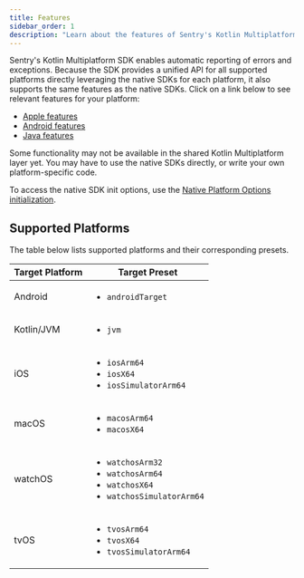 ```yaml
---
title: Features
sidebar_order: 1
description: "Learn about the features of Sentry's Kotlin Multiplatform SDK."
---
```


Sentry's Kotlin Multiplatform SDK enables automatic reporting of errors and exceptions.
Because the SDK provides a unified API for all supported platforms directly leveraging the native SDKs for each platform, it also supports the same features as the native SDKs. Click on a link below to see relevant features for your platform:

- [Apple features](/platforms/apple/features)
- [Android features](/platforms/android/features)
- [Java features](/platforms/java)

<Note>
Some functionality may not be available in the shared Kotlin Multiplatform layer yet. You may have to use the native SDKs directly, or write your own platform-specific code.

To access the native SDK init options, use the [Native Platform Options initialization](/platforms/kotlin-multiplatform/initialization-strategies/#native-platform-options).
</Note>

## Supported Platforms

The table below lists supported platforms and their corresponding presets.

| Target Platform | Target Preset                                                                                                |
| --------------- | ------------------------------------------------------------------------------------------------------------ |
| Android         | <ul><li>`androidTarget`</li></ul>                                                                            |
| Kotlin/JVM      | <ul><li>`jvm`</li></ul>                                                                                      |
| iOS             | <ul><li>`iosArm64`</li><li>`iosX64`</li><li>`iosSimulatorArm64`</li></ul>                                    |
| macOS           | <ul><li>`macosArm64`</li><li>`macosX64`</li></ul>                                                            |
| watchOS         | <ul><li>`watchosArm32`</li><li>`watchosArm64`</li><li>`watchosX64`</li><li>`watchosSimulatorArm64`</li></ul> |
| tvOS            | <ul><li>`tvosArm64`</li><li>`tvosX64`</li><li>`tvosSimulatorArm64`</li></ul>                                 |
